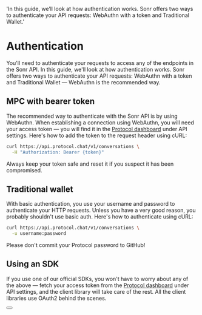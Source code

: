  'In this guide, we’ll look at how authentication works. Sonr offers two ways to authenticate your API requests: WebAuthn with a token and Traditional Wallet.'

# Authentication

You'll need to authenticate your requests to access any of the endpoints in the Sonr API. In this guide, we'll look at how authentication works. Sonr offers two ways to authenticate your API requests: WebAuthn with a token and Traditional Wallet — WebAuthn is the recommended way.

## MPC with bearer token

The recommended way to authenticate with the Sonr API is by using WebAuthn. When establishing a connection using WebAuthn, you will need your access token — you will find it in the [Protocol dashboard](#) under API settings. Here's how to add the token to the request header using cURL:

```bash {{ title: 'Example request with bearer token' }}
curl https://api.protocol.chat/v1/conversations \
  -H "Authorization: Bearer {token}"
```

Always keep your token safe and reset it if you suspect it has been compromised.


## Traditional wallet

With basic authentication, you use your username and password to authenticate your HTTP requests. Unless you have a very good reason, you probably shouldn't use basic auth. Here's how to authenticate using cURL:

```bash {{ title: 'Example request with basic auth' }}
curl https://api.protocol.chat/v1/conversations \
  -u username:password
```

Please don't commit your Protocol password to GitHub!

## Using an SDK

If you use one of our official SDKs, you won't have to worry about any of the above — fetch your access token from the [Protocol dashboard](#) under API settings, and the client library will take care of the rest. All the client libraries use OAuth2 behind the scenes.

<div className="not-prose">
  <Button
    href="/sdks"
    variant="text"
    arrow="right"
    children="Check out our list of first-party SDKs"
  />
</div>
